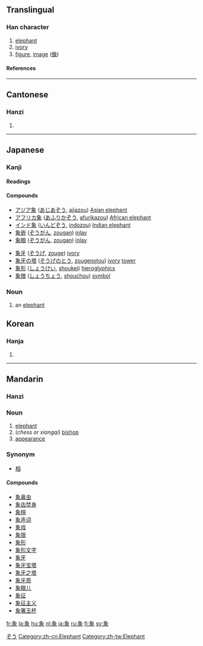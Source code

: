 ==Translingual==
===Han character===
{{Han char|rn=152|rad=豕|as=05|sn=11|snj=12|four=2723<sub>2</sub>|canj=弓日心人 (NAPO)}}
# [[elephant]]
# [[ivory]]
# [[figure]], [[image]] ([[像]])
====References====
{{Han ref|kx=1195.210|dkj=36372|dj=1658.010|hdz=63611.090|uh=8C61|ud=35937|bh=B648|bd=46664}}
----
==Cantonese==
===Hanzi===
{{yue-hanzi|jyut=|y=jeung6}}
# {{defn|Cantonese}}
----
== Japanese ==
[[Category:1000_Japanese_basic_words|ぞう]]


=== Kanji ===
{{ja-kanji|grade=4|rs=豕05}}
====Readings====
{{ja-readings|on=[[しょう]] (shō), [[ぞう]] (zō)|kun=[[かた]] (kata), [[かたどる]] (katadoru), [[のり]] (nori)}}

====Compounds====
{{top2}}
*[[アジア象]] ([[あじあぞう]], [[ajiazou]]) [[Asian elephant]]
*[[アフリカ象]] ([[あふりかぞう]], [[afurikazou]]) [[African elephant]]
*[[インド象]] ([[いんどぞう]], [[indozou]]) [[Indian elephant]]
*[[象嵌]] ([[ぞうがん]], [[zougan]]) [[inlay]]
*[[象眼]] ([[ぞうがん]], [[zougan]]) [[inlay]]
{{mid2}}
*[[象牙]] ([[ぞうげ]], [[zouge]]) [[ivory]]
*[[象牙の塔]] ([[ぞうげのとう]], [[zougenotou]]) [[ivory]] [[tower]]
*[[象形]] ([[しょうけい]], [[shoukei]]) [[hieroglyphics]]
*[[象徴]] ([[しょうちょう]], [[shouchou]]) [[symbol]]
{{bottom}}

===Noun===
{{ja-noun|k|hira=ぞう|rom=zō|hidx=そう'}}

#an [[elephant]]

==Korean==
===Hanja===
{{ko-hanja|hangeul=상|eumhun=|rv=sang|mr=sang|y=sang}}
# {{defn|Korean}}
----
==Mandarin==
===Hanzi===
{{cmn-hanzi|pin=[[xiàng]] (xiang4)|wg=hsiang<sup>4</sup>}}

===Noun===

# [[elephant]]
#(''chess or xiangqi'') [[bishop]]
# [[appearance]]

===Synonym===
*[[相]]

====Compounds====
*[[象鼻虫]]
*[[象齿焚身]]
*[[象棋]]
*[[象声词]]
*[[象戏]]
*[[象限]]
*[[象形]]
*[[象形文字]]
*[[象牙]]
*[[象牙宝塔]]
*[[象牙之塔]]
*[[象牙质]]
*[[象眼儿]]
*[[象征]]
*[[象征主义]]
*[[象箸玉杯]]

[[fr:象]]
[[la:象]]
[[hu:象]]
[[nl:象]]
[[ja:象]]
[[ru:象]]
[[fi:象]]
[[sv:象]]

[[Category:zh-cn:Elephant]]
[[Category:zh-tw:Elephant]]